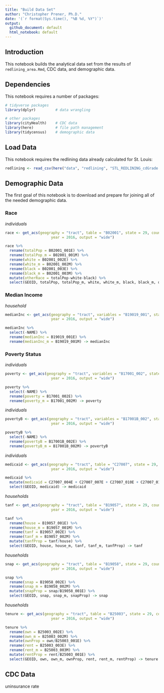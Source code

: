```yaml
---
title: "Build Data Set"
author: "Christopher Prener, Ph.D."
date: '(`r format(Sys.time(), "%B %d, %Y")`)'
output: 
  github_document: default
  html_notebook: default 
---
```


## Introduction
This notebook builds the analytical data set from the results of `redlining_area.Rmd`, CDC data, and demographic data.

## Dependencies
This notebook requires a number of packages:

```r
# tidyverse packages
library(dplyr)         # data wrangling

# other packages
library(cityHealth)    # CDC data
library(here)          # file path management
library(tidycensus)    # demographic data
```

## Load Data
This notebook requires the redlining data already calculated for St. Louis:

```r
redlining <- read_csv(here("data", "redlining", "STL_REDLINING_cdGrade.csv"))
```

## Demographic Data

The first goal of this notebook is to download and prepare for joining all of the needed demographic data.

### Race
*individuals*
```r
race <- get_acs(geography = "tract", table = "B02001", state = 29, county = 510, 
                     year = 2016, output = "wide")

race %>%
  rename(totalPop = B02001_001E) %>%
  rename(totalPop_m = B02001_001M) %>%
  rename(white = B02001_002E) %>%
  rename(white_m = B02001_002M) %>%
  rename(black = B02001_003E) %>%
  rename(black_m = B02001_003M) %>%
  mutate(otherRace = totalPop-white-black) %>%
  select(GEOID, totalPop, totalPop_m, white, white_m, black, black_m, otherRace) -> race
```

### Median Income
*household*
```r
medianInc <- get_acs(geography = "tract", variables = "B19019_001", state = 29, county = 510, 
                     year = 2016, output = "wide")

medianInc %>%
  select(-NAME) %>%
  rename(medianInc = B19019_001E) %>%
  rename(medianInc_m = B19019_001M) -> medianInc
```

### Poverty Status
*individuals*
```r
poverty <- get_acs(geography = "tract", variables = "B17001_002", state = 29, county = 510, 
                     year = 2016, output = "wide")

poverty %>%
  select(-NAME) %>%
  rename(poverty = B17001_002E) %>%
  rename(poverty_m = B17001_002M) -> poverty
```

*individuals*
```r
povertyB <- get_acs(geography = "tract", variables = "B17001B_002", state = 29, county = 510, 
                     year = 2016, output = "wide")

povertyB %>%
  select(-NAME) %>%
  rename(povertyB = B17001B_002E) %>%
  rename(povertyB_m = B17001B_002M) -> povertyB
```

*individuals*


```r
medicaid <- get_acs(geography = "tract", table = "C27007", state = 29, county = 510, 
                     year = 2016, output = "wide")

medicaid %>%
  mutate(medicaid = C27007_004E + C27007_007E + C27007_010E + C27007_014E + C27007_017E + C27007_020E) %>%
  select(GEOID, medicaid) -> medicaid
```


*households*


```r
tanf <- get_acs(geography = "tract", table = "B19057", state = 29, county = 510, 
                     year = 2016, output = "wide")

tanf %>%
  rename(house = B19057_001E) %>%
  rename(house_m = B19057_001M) %>%
  rename(tanf = B19057_002E) %>%
  rename(tanf_m = B19057_002M) %>%
  mutate(tanfProp = tanf/house) %>%
  select(GEOID, house, house_m, tanf, tanf_m, tanfProp) -> tanf
```

*households* 
```r
snap <- get_acs(geography = "tract", table = "B19058", state = 29, county = 510, 
                     year = 2016, output = "wide")

snap %>%
  rename(snap = B19058_002E) %>%
  rename(snap_m = B19058_002M) %>%
  mutate(snapProp = snap/B19058_001E) %>%
  select(GEOID, snap, snap_m, snapProp) -> snap
```

*households*
 
```r
tenure <- get_acs(geography = "tract", table = "B25003", state = 29, county = 510, 
                     year = 2016, output = "wide")

tenure %>%
  rename(own = B25003_002E) %>%
  rename(own_m = B25003_002M) %>%
  mutate(ownProp = own/B25003_001E) %>%
  rename(rent = B25003_003E) %>%
  rename(rent_m = B25003_003M) %>%
  mutate(rentProp = rent/B25003_001E) %>%
  select(GEOID, own, own_m, ownProp, rent, rent_m, rentProp) -> tenure
```

## CDC Data

uninsurance rate




